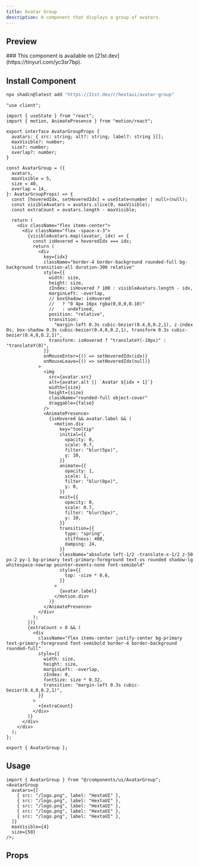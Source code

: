 ```yaml
---
title: Avatar Group
description: A component that displays a group of avatars.
---
```



## Preview

<PreviewContainer>
  <AvatarGroup
    avatars={[
      {
        src: "https://pbs.twimg.com/profile_images/1913868626605535232/yYTNh-zg_400x400.jpg",
        label: "preett",
      },
      {
        src: "https://pbs.twimg.com/profile_images/1909249051968839680/MdA0uZV4_400x400.png",
        label: "21st.dev",
      },
      {
        src: "https://pbs.twimg.com/profile_images/1593304942210478080/TUYae5z7_400x400.jpg",
        label: "shadcn",
      },
      { src: "/logo.png", label: "HextaUI" },
      { src: "/logo.png", label: "HextaUI" },
      { src: "/logo.png", label: "HextaUI" },
    ]}
    maxVisible={4}
    size={50}
  />
</PreviewContainer>

<Callout title="21st.dev" type="info">
  ### This component is available on [21st.dev](https://tinyurl.com/yc3sr7bp).
</Callout>

## Install Component

```bash tab="CLI" title="NPM"
npx shadcn@latest add "https://21st.dev/r/hextaui/avatar-group"
```

```tsx title="AvatarGroup.tsx" tab="Manually"
"use client";

import { useState } from "react";
import { motion, AnimatePresence } from "motion/react";

export interface AvatarGroupProps {
  avatars: { src: string; alt?: string; label?: string }[];
  maxVisible?: number;
  size?: number;
  overlap?: number;
}

const AvatarGroup = ({
  avatars,
  maxVisible = 5,
  size = 40,
  overlap = 14,
}: AvatarGroupProps) => {
  const [hoveredIdx, setHoveredIdx] = useState<number | null>(null);
  const visibleAvatars = avatars.slice(0, maxVisible);
  const extraCount = avatars.length - maxVisible;

  return (
    <div className="flex items-center">
      <div className="flex -space-x-3">
        {visibleAvatars.map((avatar, idx) => {
          const isHovered = hoveredIdx === idx;
          return (
            <div
              key={idx}
              className="border-4 border-background rounded-full bg-background transition-all duration-300 relative"
              style={{
                width: size,
                height: size,
                zIndex: isHovered ? 100 : visibleAvatars.length - idx,
                marginLeft: -overlap,
                // boxShadow: isHovered
                //   ? "0 4px 16px rgba(0,0,0,0.10)"
                //   : undefined,
                position: "relative",
                transition:
                  "margin-left 0.3s cubic-bezier(0.4,0,0.2,1), z-index 0s, box-shadow 0.3s cubic-bezier(0.4,0,0.2,1), transform 0.3s cubic-bezier(0.4,0,0.2,1)",
                transform: isHovered ? "translateY(-10px)" : "translateY(0)",
              }}
              onMouseEnter={() => setHoveredIdx(idx)}
              onMouseLeave={() => setHoveredIdx(null)}
            >
              <img
                src={avatar.src}
                alt={avatar.alt || `Avatar ${idx + 1}`}
                width={size}
                height={size}
                className="rounded-full object-cover"
                draggable={false}
              />
              <AnimatePresence>
                {isHovered && avatar.label && (
                  <motion.div
                    key="tooltip"
                    initial={{
                      opacity: 0,
                      scale: 0.7,
                      filter: "blur(5px)",
                      y: 10,
                    }}
                    animate={{
                      opacity: 1,
                      scale: 1,
                      filter: "blur(0px)",
                      y: 0,
                    }}
                    exit={{
                      opacity: 0,
                      scale: 0.7,
                      filter: "blur(5px)",
                      y: 10,
                    }}
                    transition={{
                      type: "spring",
                      stiffness: 400,
                      damping: 24,
                    }}
                    className="absolute left-1/2 -translate-x-1/2 z-50 px-2 py-1 bg-primary text-primary-foreground text-xs rounded shadow-lg whitespace-nowrap pointer-events-none font-semibold"
                    style={{
                      top: -size * 0.6,
                    }}
                  >
                    {avatar.label}
                  </motion.div>
                )}
              </AnimatePresence>
            </div>
          );
        })}
        {extraCount > 0 && (
          <div
            className="flex items-center justify-center bg-primary text-primary-foreground font-semibold border-4 border-background rounded-full"
            style={{
              width: size,
              height: size,
              marginLeft: -overlap,
              zIndex: 0,
              fontSize: size * 0.32,
              transition: "margin-left 0.3s cubic-bezier(0.4,0,0.2,1)",
            }}
          >
            +{extraCount}
          </div>
        )}
      </div>
    </div>
  );
};

export { AvatarGroup };
```

## Usage

```tsx title="App.tsx"
import { AvatarGroup } from "@/components/ui/AvatarGroup";
<AvatarGroup
  avatars={[
    { src: "/logo.png", label: "HextaUI" },
    { src: "/logo.png", label: "HextaUI" },
    { src: "/logo.png", label: "HextaUI" },
    { src: "/logo.png", label: "HextaUI" },
    { src: "/logo.png", label: "HextaUI" },
  ]}
  maxVisible={4}
  size={50}
/>;
```

## Props

<AutoTypeTable
  path="./components/library/application/AvatarGroup.tsx"
  name="AvatarGroupProps"
/>
